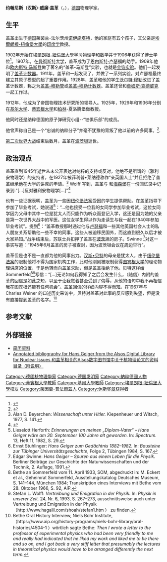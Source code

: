 {{Infobox Scientist
|name              = 汉斯·盖革<br />Hans Geiger
|image             = Geiger,Hans 1928.jpg
|caption           = Hans Geiger (1928)
|birth_date        = 1882年9月30日
|birth_place       = [[莱茵兰-普法尔茨州|莱茵兰-普法尔茨州]][[葡萄酒之路上的諾伊施塔特|诺伊施塔特]]
|death_date        = 1945年9月24日
|death_place       = [[波茨坦|波茨坦]] 
|residence         = 
|citizenship       = [[德国|德国]]
|nationality       = [[德国|德国]]
|ethnicity         = 
|field             =  [[物理学|物理学]]
|alma_mater        = 
|doctoral_advisor  = 
|doctoral_students = 
|known_for         = [[盖革计数器|盖革计数器]]<br />[[金箔实验|盖革-马斯登实验]]<br />[[原子核|原子核]]
|author_abbrev_bot = 
|author_abbrev_zoo = 
|influences        = [[欧内斯特·卢瑟福|欧内斯特·卢瑟福]][[File:Nobel_prize_medal.svg|20px]]<br /> [[John_Mitchell_Nuttall|John Mitchell Nuttall]]
|influenced        = 
|prizes            = 
|religion          = 
|footnotes         = 
|signature         =
}}
'''约翰尼斯（汉斯）·威廉·盖革'''（{{lang-de|'''Johannes (Hans) Wilhelm Geiger'''}}，{{bd|1882年|9月30日|1945年|9月24日|catIdx=G}}），[[德国|德国]]物理学家。

== 生平 ==
盖革出生于[[德国|德国]]莱茵兰-法尔茨州[[葡萄酒之路上的諾伊施塔特|诺伊施塔特]]，他的家庭有五个孩子，其父亲是[[埃爾朗根-紐倫堡大學|埃爾朗根-紐倫堡大學]]的[[印度学|印度学]]教授{{le|威廉·盖革|Wilhelm Geiger}}。

1902年开始在[[埃爾朗根-紐倫堡大學|埃爾朗根-紐倫堡大學]]学习物理学和数学并于1906年获得了博士学位<ref>{{cite journal
| quote = yes
|last=Krebs
|first=
|authorlink=
|title=Hans Geiger: Fiftieth Anniversary of the Publication of His Doctoral Thesis, 23 July 1906
|journal=[[科学_(期刊)|科学]]
|volume=124
|issue=3213
|pages=166
| publisher = | location = 
| pmid = 17843412
|doi = 10.1126/science.124.3213.166
| bibcode = | oclc =| id = | url = | language = | format = | accessdate = | laysummary = | laysource = | laydate = |date=July 1956}}</ref>。1907年，在[[曼彻斯特大学|曼彻斯特大学]]，盖革成为了[[恩内斯特·卢瑟福|恩内斯特·卢瑟福]]的助手。1909年他和[[欧内斯特·马斯登|欧内斯特·马斯登]]做了著名的“盖革-马斯登”实验，也就是[[金箔实验|金箔实验]]。他们一起发明了[[盖革计数器|盖革计数器]]。1911年，盖革和{{le|約翰·努塔爾|John Nuttal}}一起发现了{{le|盖革-努塔爾定律|Geiger-Nuttal law}}，并做了一系列实验，对卢瑟福最终建立其原子模型的起了重要作用。1928年，盖革和他的学生[[沃尔特·穆勒|沃尔特·穆勒]]改进了盖革计数器，称之为[[盖革-穆勒管|盖革-穆勒管]]或[[盖革-穆勒计数器|盖革-穆勒计数器]]。盖革还曾和[[詹姆斯·查德威克|詹姆斯·查德威克]]一起工作过。

1912年，他成为了帝国物理技术研究所的领导人。1925年，1929年和1936年分别在[[基尔大学|基尔大学]]、[[蒂宾根大学|蒂宾根大学]]和[[柏林|柏林]]-夏洛腾堡做教授。

他同时还是纳粹德国的原子弹研究小组--“铀俱乐部”的成员。

他曾声称自己是一个“忠诚的纳粹分子”并毫不犹豫的背叛了他以前的许多同事。<ref>{{cite journal
|quote = yes
|last=|first=
|authorlink=Bill Bryson
|title=Bill Bryson: A short history of nearly everything
|journal=|volume=|issue=|pages=
|publisher = Transworld Publishers 
|location = London
|pmid =|doi =| bibcode = | oclc =| id = | url = | language = | format = | accessdate = | laysummary = | laysource = | laydate = |date=July 2003}}</ref>.{{Better source}}

[[第二次世界大战|第二次世界大战]]结束后数月，盖革在[[波茨坦|波茨坦]]逝世。

== 政治观点 ==
盖革直到1945年逝世从未公开表达对纳粹的支持或反对，他绝不是所谓的{{Translink|de|deutschen physik|4=德意志物理学}}（雅利安物理学）的支持者，在1927年被菲利普•莱纳德称作“亲英国人士”并且拒绝了盖革继承他在大学的讲席的申请。<ref>Alan D. Beyerchen: ''Wissenschaft unter Hitler.'' Kiepenheuer und Witsch, 1977, S. 141.</ref> Wolff 写到，盖革与 {{Translink|de|Max Wien|4=Max Wien}}和[[维尔纳·海森堡|海森堡]]在一份回忆录中记录到:"[...]反对雅利安物理学[...]"<ref>{{Cite journal|title=Vertreibung und Emigration in der Physik|url=http://dx.doi.org/10.1002/piuz.19930240611|last=Wolff|first=Stefan L.|date=1993|journal=Physik in unserer Zeit|issue=6|doi=10.1002/piuz.19930240611|volume=24|pages=267–273|issn=0031-9252}}</ref>

也有一些证据表明，盖革为一些因[[纽伦堡法案|纽伦堡法案]]受困的学生提供帮助。{{Translink|de|Lieselott Herforth}}在盖革指导下参加了毕业考试，她说道<ref>Lieselott Herforth: ''Erinnerungen an meinen „Diplom-Vater“ – Hans Geiger wäre am 30. September 100 Jahre alt geworden.'' In: ''Spectrum.'' 13, Heft 11, 1982, S. 29.</ref>：“...他也接受一位我的女同学参加毕业考试，这位女同学因为父母中其中一位是犹太人而只能作为听众而登记入学，这还是因为她的父亲是第一次世界大战中的军医。这位女学生得以作为走读生与我一起在1940年参加毕业考试”。{{Translink|de|Ernst Stuhlinger}}提到<ref>Ernst Stuhlinger: ''Hans Geiger zum Gedächtnis 1882–1982.'' In: ''Bausteine zur Tübinger Universitätsgeschichte'', Folge 2, Tübingen 1984, S. 167.</ref>：“盖革教授那时通过他与[[欧内斯特·卢瑟福|卢瑟福]]和一些其他英国社会人士的私人朋友关系帮助他一些不幸的同事，这些人被迫移民国外，而这直到很久以后才被大家熟知。”战争结束后，苏联士兵扣押了盖革在[[波茨坦|波茨坦]]的房子。Swinne <ref>Edgar Swinne: ''Hans Geiger – Spuren aus einem Leben für die Physik.'' Berliner Beiträge zur Geschichte der Naturwissenschaften und der Technik, 2. Auflage, 1991.</ref>对这一事实写道：“1945年6月盖革的房子被查封，因为波茨坦会议在周边举行”。

盖革但是也不是一直都为他的同事出力。[[汉斯·贝特|汉斯•贝特]]的母亲是犹太人，由于[[纽伦堡法案|纽伦堡法案]]的限制他将不得为国家机构工作，此时他刚刚被限制获得[[蒂宾根大学|图宾根大学]]的理论物理讲席的位置，于是他转而向盖革求助，但是盖革拒绝了他。贝特这样给 Sommerfeld<ref>Bethe an Sommerfeld vom 11. April 1933, SOM, abgedruckt in: M. Eckert et al., Geheimrat Sommerfeld, Ausstellungskatalog Deutsches Museum, S. 141–144, München 1984; Transkription eines Interviews mit Bethe vom 28. Oktober 1966, S. 92, AIP.</ref><ref>Stefan L. Wolff: ''Vertreibung und Emigration in der Physik.'' In: ''Physik in unserer Zeit.'' 24, Nr. 6, 1993, S. 267–273, ausschnittsweise auch unter Vertreibung und Emigration in der Physik（http://www.hagalil.com/shoah/stefan1.htm {{Wayback|url=http://www.hagalil.com/shoah/stefan1.htm |date=20211230135416 }}<nowiki/>） zu finden.</ref>写信：“[...]无论如何我得知了之后会发生什么，（随信）内附的盖革的回信是如此之短，以至于让我觉着甚至受到了侮辱，从他的语句中我不再相信我在图宾根还能有任何机会”。盖革回信的详细内容不得而知。在1967年与  Charles Weiner 的口述历史采访中，贝特对盖革对此事的反应感到失望，但是没有直接提到盖革的名字。<ref>Bethe Oral History Interview, Niels Bohr Institute, （https://www.aip.org/history-programs/niels-bohr-library/oral-histories/4504-1 {{Wayback|url=https://www.aip.org/history-programs/niels-bohr-library/oral-histories/4504-1 |date=20211230135415 }}<nowiki/>）wörtlich sagte Bethe: ''Then I wrote a letter to the professor of experimental physics who had been very friendly to me and really had indicated that he liked my work and liked me to be there and so on, and I got back a very stiff letter that presumably the lectures in theoretical physics would have to be arranged differently the next term.''</ref>

== 参考文献 ==
{{reflist}}

== 外部链接 ==
* [http://www.nndb.com/people/123/000099823  简历资料] {{Wayback|url=http://www.nndb.com/people/123/000099823 |date=20090131073631 }} 
* [https://web.archive.org/web/20060828132837/http://alsos.wlu.edu/qsearch.aspx?browse=people%2FGeiger%2C+Hans Annotated bibliography for Hans Geiger from the Alsos Digital Library for Nuclear Issues 和盖革相关的Alsos数字图书馆中关于核物理论文的资料目录（附说明）]

{{休斯奖章获得者}}
{{Authority control}}
{{DEFAULTSORT:Geiger, Hans}}

[[Category:德國核物理學家|Category:德國核物理學家]]
[[Category:德国发明家|Category:德国发明家]]
[[Category:納粹德國人物|Category:納粹德國人物]]
[[Category:蒂賓根大學教師|Category:蒂賓根大學教師]]
[[Category:基爾大學教師|Category:基爾大學教師]]
[[Category:埃爾朗根-紐倫堡大學校友|Category:埃爾朗根-紐倫堡大學校友]]
[[Category:萊因蘭-普法爾茲人|Category:萊因蘭-普法爾茲人]]
[[Category:休斯奖章获得者|Category:休斯奖章获得者]]